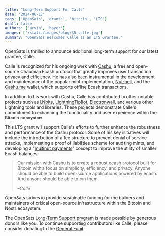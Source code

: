 ```yaml
---
title: "Long-Term Support For Calle"
date: '2024-06-18'
tags: ['OpenSats', 'grants', 'bitcoin', 'LTS']
draft: false
authors: ['arvin', 'bayer']
images: ['/static/images/blog/35-calle.jpg']
summary: "OpenSats Welcomes Calle as an LTS Grantee."
---
```


OpenSats is thrilled to announce additional long-term support for our latest
grantee, Calle.

Calle is recognized for his ongoing work with [Cashu](https://cashu.space/), a
free and open-source Chaumian Ecash protocol that greatly improves user
transaction privacy and efficiency. He has also been instrumental in the
development and maintenance of the popular mint implementation,
[Nutshell](https://github.com/cashubtc/nutshell), and the
[Cashu.me](http://cashu.me) wallet, which supports offline Ecash transactions.

In addition to his work with Cashu, Calle has contributed to other notable
projects such as [LNbits](https://github.com/lnbits/lnbits),
[LightningTipBot](https://github.com/LightningTipBot/LightningTipBot),
[Electronwall](https://github.com/callebtc/electronwall), and various other
Lightning tools and libraries. These projects demonstrate Calle's commitment to
enhancing the functionality and user experience within the Bitcoin ecosystem.

This LTS grant will support Calle's efforts to further enhance the robustness
and performance of the Cashu protocol. Some of his key initiatives will include
the introduction of a fee structure to prevent denial of service attacks,
implementing a proof of liabilities scheme for auditing mints, and developing a
"[multinut payments](https://github.com/cashubtc/nuts/pull/103)" concept to
improve the utility of smaller Ecash balances.

> Our mission with Cashu is to create a robust ecash protocol built for Bitcoin
> with a focus on simplicity, efficiency, and privacy. Anyone should be able to
> build open-source applications powered by ecash. And anyone should be able to
> run them.
>
><cite>–Calle</cite>

OpenSats strives to provide sustainable funding for the builders and maintainers
of critical open-source infrastructure within the Bitcoin and Nostr ecosystem.

The OpenSats [Long-Term Support
program](/blog/announcing-lts-grant-program-to-support-bitcoin-core-contributors)
is made possible by generous donors like you. To continue supporting
contributors like Calle, please consider donating to the [General
Fund](/funds/general).

<center>
    <DonateToGeneralFundButton/>
</center>
